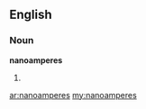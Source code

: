 ==English==

===Noun===
'''nanoamperes'''

# {{plural of|[[nanoampere]]}}

[[ar:nanoamperes]]
[[my:nanoamperes]]